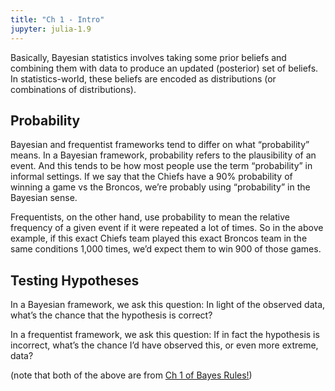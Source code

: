 ```yaml
---
title: "Ch 1 - Intro"
jupyter: julia-1.9
---
```


Basically, Bayesian statistics involves taking some prior beliefs and combining them with data to produce an updated (posterior) set of beliefs. In statistics-world, these beliefs are encoded as distributions (or combinations of distributions).

## Probability

Bayesian and frequentist frameworks tend to differ on what "probability" means. In a Bayesian framework, probability refers to the plausibility of an event. And this tends to be how most people use the term "probability" in informal settings. If we say that the Chiefs have a 90% probability of winning a game vs the Broncos, we're probably using "probability" in the Bayesian sense.

Frequentists, on the other hand, use probability to mean the relative frequency of a given event if it were repeated a lot of times. So in the above example, if this exact Chiefs team played this exact Broncos team in the same conditions 1,000 times, we'd expect them to win 900 of those games.

## Testing Hypotheses

In a Bayesian framework, we ask this question: In light of the observed data, what’s the chance that the hypothesis is correct?

In a frequentist framework, we ask this question: If in fact the hypothesis is incorrect, what’s the chance I’d have observed this, or even more extreme, data?

(note that both of the above are from [Ch 1 of Bayes Rules!](https://www.bayesrulesbook.com/chapter-1#thinking-like-a-bayesian))

